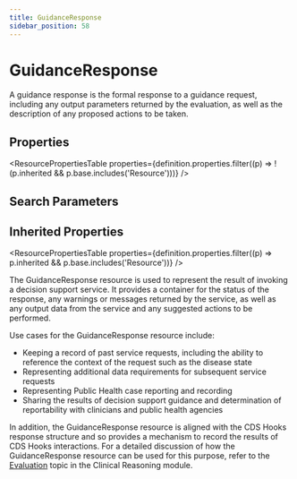 ```yaml
---
title: GuidanceResponse
sidebar_position: 58
---
```



# GuidanceResponse

A guidance response is the formal response to a guidance request, including any output parameters returned by the evaluation, as well as the description of any proposed actions to be taken.

<Tabs queryString="section">
  <TabItem value="schema" label="Schema" default>

## Properties

<ResourcePropertiesTable
  properties={definition.properties.filter((p) => !(p.inherited && p.base.includes('Resource')))}
/>

## Search Parameters

<SearchParamsTable searchParams={definition.searchParameters} />

## Inherited Properties

<ResourcePropertiesTable properties={definition.properties.filter((p) => p.inherited && p.base.includes('Resource'))} />

  </TabItem>
  <TabItem value="usage" label="Usage">
<div> <a name="bnc"></a> <p>The <Link to="/docs/api/fhir/resources/guidanceresponse">GuidanceResponse</Link> resource is used to represent the result of invoking a decision support service. It provides a container for the status of the response, any warnings or messages returned by the service, as well as any output data from the service and any suggested actions to be performed.</p> <p>Use cases for the <Link to="/docs/api/fhir/resources/guidanceresponse">GuidanceResponse</Link> resource include:</p> <ul> <li>Keeping a record of past service requests, including the ability to reference the context of the request such as the disease state</li> <li>Representing additional data requirements for subsequent service requests</li> <li>Representing Public Health case reporting and recording</li> <li>Sharing the results of decision support guidance and determination of reportability with clinicians and public health agencies</li> </ul> <p>In addition, the <Link to="/docs/api/fhir/resources/guidanceresponse">GuidanceResponse</Link> resource is aligned with the CDS Hooks response structure and so provides a mechanism to record the results of CDS Hooks interactions. For a detailed discussion of how the <Link to="/docs/api/fhir/resources/guidanceresponse">GuidanceResponse</Link> resource can be used for this purpose, refer to the <a href="https://www.hl7.org/fhir/clinicalreasoning-cds-on-fhir.html#evaluation">Evaluation</a> topic in the Clinical Reasoning module.</p> </div>
  </TabItem>

</Tabs>

